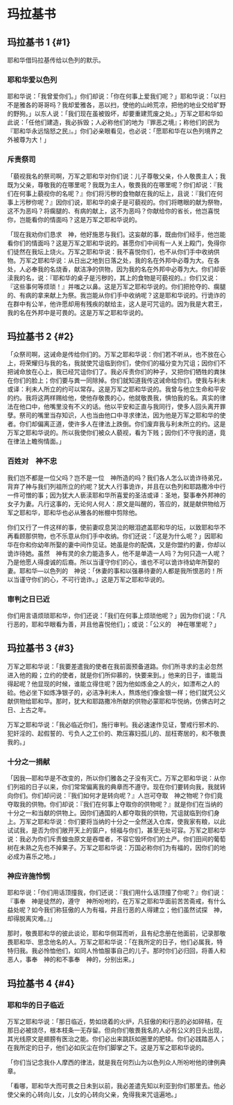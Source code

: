 
# 玛拉基书

## 玛拉基书 1 {#1}

耶和华借<Pn>玛拉基</Pn>传给<Pn>以色列</Pn>的默示。<br/>

### 耶和华爱以色列

耶和华说：「我曾爱你们。」你们却说：「你在何事上爱我们呢？」耶和华说：「<Pn>以扫</Pn>不是<Pn>雅各</Pn>的哥哥吗？我却爱<Pn>雅各</Pn>，恶<Pn>以扫</Pn>，使他的山岭荒凉，把他的地业<Add>交给</Add>旷野的野狗。」<Pn>以东</Pn>人说：「我们现在虽被毁坏，却要重建荒废之处。」万军之耶和华如此说：「任他们建造，我必拆毁；人必称他们的地为『罪恶之境』；称他们的民为『耶和华永远恼怒之民』。」你们必亲眼看见，也必说：「愿耶和华在<Pn>以色列</Pn>境界之外被尊为大！」<br/>

### 斥责祭司

「藐视我名的祭司啊，万军之耶和华对你们说：儿子尊敬父亲，仆人敬畏主人；我既为父亲，尊敬我的在哪里呢？我既为主人，敬畏我的在哪里呢？你们却说：『我们在何事上藐视你的名呢？』你们将污秽的食物献在我的坛上，且说：『我们在何事上污秽你呢？』因你们说，耶和华的桌子是可藐视的。你们将瞎眼的献为祭物，这不为恶吗？将瘸腿的、有病的献上，这不为恶吗？你献给你的省长，他岂喜悦你，岂能看你的情面吗？这是万军之耶和华说的。<br/>

「现在我劝你们恳求　神，他好施恩与我们。这<Add>妄献</Add>的事，既由你们经手，他岂能看你们的情面吗？这是万军之耶和华说的。甚愿你们中间有一人关上<Add>殿</Add>门，免得你们徒然在我坛上烧<Add>火</Add>。万军之耶和华说：我不喜悦你们，也不从你们手中收纳供物。万军之耶和华说：从日出之地到日落之处，我的名在外邦中必尊为大。在各处，人必奉我的名烧香，献洁净的供物，因为我的名在外邦中必尊为大。你们却亵渎我的名，说：『耶和华的桌子是污秽的，其上的食物是可藐视的。』你们又说：『这些事何等烦琐！』并嗤之以鼻。这是万军之耶和华说的。你们把抢夺的、瘸腿的、有病的拿来献上为祭。我岂能从你们手中收纳呢？这是耶和华说的。行诡诈的在群中有公羊，他许愿却用有残疾的献给主，这人是可咒诅的。因为我是大君王，我的名在外邦中是可畏的。这是万军之耶和华说的。<br/>

## 玛拉基书 2 {#2}

「众祭司啊，这诫命是传给你们的。万军之耶和华说：你们若不听从，也不放在心上，将荣耀归与我的名，我就使咒诅临到你们，使你们的福分变为咒诅；因你们不把诫命放在心上，我已经咒诅你们了。我必斥责你们的种子，又把你们牺牲的粪抹在你们的脸上；你们要与粪一同除掉。你们就知道我传这诫命给你们，使我与<Pn>利未</Pn><Nt>或译：利未人</Nt>所立的约可以常存。这是万军之耶和华说的。我曾与他立生命和平安的约。我将这两样赐给他，使他存敬畏的心，他就敬畏我，惧怕我的名。真实的律法在他口中，他嘴里没有不义的话。他以平安和正直与我同行，使多人回头离开罪孽。祭司的嘴里当存知识，人也当由他口中寻求律法，因为他是万军之耶和华的使者。你们却偏离正道，使许多人在律法上跌倒。你们废弃<Add>我</Add>与<Pn>利未</Pn>所立的约。这是万军之耶和华说的。所以我使你们被众人藐视，看为下贱；因你们不守我的道，竟在律法上瞻徇情面。」<br/>

### 百姓对　神不忠

我们岂不都是一位父吗？岂不是一位　神所造的吗？我们各人怎么以诡诈待弟兄，背弃了<Add>神</Add>与我们列祖所立的约呢？<Pn>犹大</Pn>人行事诡诈，并且在<Pn>以色列</Pn>和<Pn>耶路撒冷</Pn>中行一件可憎的事；因为<Pn>犹大</Pn>人亵渎耶和华所喜爱的圣洁<Nt>或译：圣地</Nt>，娶<Add>事奉</Add>外邦神的女子为妻。凡行这事的，无论何人<Nt>何人：原文是叫醒的，答应的</Nt>，就是献供物给万军之耶和华，耶和华也必从<Pn>雅各</Pn>的帐棚中剪除他。<br/>

你们又行了一件这样的事，使<Add>前妻</Add>叹息哭泣的眼泪遮盖耶和华的坛，以致耶和华不再看顾那供物，也不乐意从你们手中收纳。你们还说：「这是为什么呢？」因耶和华在你和你幼年所娶的妻中间作见证。她虽是你的配偶，又是你盟约的妻，你却以诡诈待她。虽然　神有灵的余<Add>力能造多人</Add>，他不是单造一人吗？为何只造一人呢？乃是他愿人得虔诚的后裔。所以当谨守你们的心，谁也不可以诡诈待幼年所娶的妻。耶和华—<Pn>以色列</Pn>的　神说：「休妻的事和以强暴待妻的人都是我所恨恶的！所以当谨守你们的心，不可行诡诈。」这是万军之耶和华说的。<br/>

### 审判之日已近

你们用言语烦琐耶和华，你们还说：「我们在何事上烦琐他呢？」因为你们说：「凡行恶的，耶和华眼看为善，并且他喜悦他们」；或说：「公义的　神在哪里呢？」<br/>

## 玛拉基书 3 {#3}

万军之耶和华说：「我要差遣我的使者在我前面预备道路。你们所寻求的主必忽然进入他的殿；立约的使者，就是你们所仰慕的，快要来到。」他来的日子，谁能当得起呢？他显现的时候，谁能立得住呢？因为他如炼<Add>金</Add>之人的火，如漂布之人的硷。他必坐下如炼净银子的，必洁净<Pn>利未</Pn>人，熬炼他们像金银一样；他们就凭公义献供物给耶和华。那时，<Pn>犹大</Pn>和<Pn>耶路撒冷</Pn>所献的供物必蒙耶和华悦纳，仿佛古时之日、上古之年。<br/>

万军之耶和华说：「我必临近你们，施行审判。我必速速作见证，警戒行邪术的、犯奸淫的、起假誓的、亏负人之工价的、欺压寡妇孤儿的、屈枉寄居的，和不敬畏我的。」<br/>

### 十分之一捐献

「因我—耶和华是不改变的，所以你们<Pn>雅各</Pn>之子没有灭亡。万军之耶和华说：从你们列祖的日子以来，你们常常偏离我的典章而不遵守。现在你们要转向我，我就转向你们。你们却问说：『我们如何才是转向呢？』人岂可夺取　神之物呢？你们竟夺取我<Add>的供物</Add>。你们却说：『我们在何事上夺取你<Add>的供物</Add>呢？』就是你们在当纳的十分之一和当献的供物上。因你们通国的人都夺取我<Add>的供物</Add>，咒诅就临到你们身上。万军之耶和华说：你们要将当纳的十分之一全然送入仓库，使我家有粮，以此试试我，是否为你们敞开天上的窗户，倾福与你们，甚至无处可容。万军之耶和华说：我必为你们斥责蝗虫<Nt>原文是吞噬者</Nt>，不容它毁坏你们的土产。你们田间的葡萄树在未熟之先也不掉果子。万军之耶和华说：万国必称你们为有福的，因你们的地必成为喜乐之地。」<br/>

### 神应许施怜悯

耶和华说：「你们用话顶撞我，你们还说：『我们用什么话顶撞了你呢？』你们说：『事奉　神是徒然的，遵守　神所吩咐的，在万军之耶和华面前苦苦斋戒，有什么益处呢？如今我们称狂傲的人为有福，并且行恶的人得建立；他们虽然试探　神，却得脱离<Add>灾难</Add>。』」<br/>

那时，敬畏耶和华的彼此谈论，耶和华侧耳而听，且有纪念册在他面前，记录那敬畏耶和华、思念他名的人。万军之耶和华说：「在我所定的日子，他们必属我，特特归我。我必怜恤他们，如同人怜恤服事自己的儿子。那时你们必归回，将善人和恶人，事奉　神的和不事奉　神的，分别出来。」<br/>

## 玛拉基书 4 {#4}

### 耶和华的日子临近

万军之耶和华说：「那日临近，势如烧着的火炉，凡狂傲的和行恶的必如碎秸，在那日必被烧尽，根本枝条一无存留。但向你们敬畏我名的人必有公义的日头出现，其光线<Nt>原文是翅膀</Nt>有医治之能。你们必出来跳跃如圈里的肥犊。你们必践踏恶人；在我所定的日子，他们必如灰尘在你们脚掌之下。这是万军之耶和华说的。<br/>

「你们当记念我仆人<Pn>摩西</Pn>的律法，就是我在<Pn>何烈</Pn><Add>山</Add>为<Pn>以色列</Pn>众人所吩咐他的律例典章。<br/>

「看哪，耶和华大而可畏之日未到以前，我必差遣先知<Pn>以利亚</Pn>到你们那里去。他必使父亲的心转向儿女，儿女的心转向父亲，免得我来咒诅遍地。」<br/>
